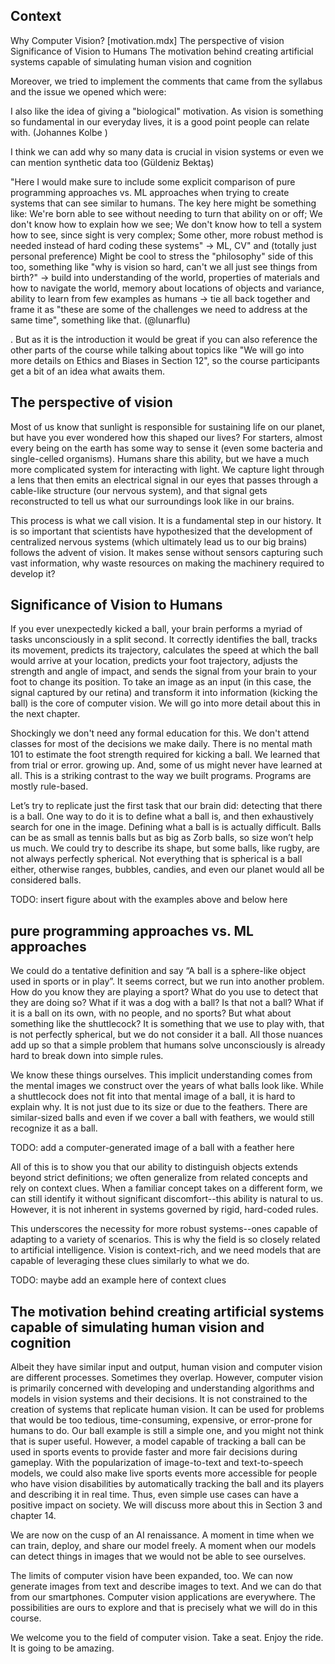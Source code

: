 ## Context

Why Computer Vision? [motivation.mdx]
 The perspective of vision
 Significance of Vision to Humans
 The motivation behind creating artificial systems capable of simulating human vision and cognition

 Moreover, we tried to implement the comments that came from the syllabus and the issue we opened which were:


I also like the idea of giving a "biological" motivation. As vision is something so fundamental in our everyday lives, it is a good point people can relate with. (Johannes Kolbe
)

I think we can add why so many data is crucial in vision systems or even we can mention synthetic data too (Güldeniz Bektaş)


"Here I would make sure to include some explicit comparison of pure programming approaches vs. ML approaches when trying to create systems that can see similar to humans. The key here might be something like:
We're born able to see without needing to turn that ability on or off; We don't know how to explain how we see; We don't know how to tell a system how to see, since sight is very complex; Some other, more robust method is needed instead of hard coding these systems" -> ML, CV" 
and 
(totally just personal preference) Might be cool to stress the "philosophy" side of this too, something like "why is vision so hard, can't we all just see things from birth?" -> build into understanding of the world, properties of materials and how to navigate the world, memory about locations of objects and variance, ability to learn from few examples as humans -> tie all back together and frame it as "these are some of the challenges we need to address at the same time", something like that. (@lunarflu)

. But as it is the introduction it would be great if you can also reference the other parts of the course while talking about topics like "We will go into more details on Ethics and Biases in Section 12", so the course participants get a bit of an idea what awaits them.


##  The perspective of vision

Most of us know that sunlight is responsible for sustaining life on our planet, but have you ever wondered how this shaped our lives? For starters, almost every being on the earth has some way to sense it (even some bacteria and single-celled organisms). Humans share this ability, but we have a much more complicated system for interacting with light. We capture light through a lens that then emits an electrical signal in our eyes that passes through a cable-like structure (our nervous system), and that signal gets reconstructed to tell us what our surroundings look like in our brains.

This process is what we call vision. It is a fundamental step in our history. It is so important that scientists have hypothesized that the development of centralized nervous systems (which ultimately lead us to our big brains) follows the advent of vision. It makes sense without sensors capturing such vast information, why waste resources on making the machinery required to develop it?

## Significance of Vision to Humans

If you ever unexpectedly kicked a ball, your brain performs a myriad of tasks unconsciously in a split second. It correctly identifies the ball, tracks its movement, predicts its trajectory, calculates the speed at which the ball would arrive at your location, predicts your foot trajectory, adjusts the strength and angle of impact, and sends the signal from your brain to your foot to change its position.  To take an image as an input (in this case, the signal captured by our retina) and transform it into information (kicking the ball)  is the core of computer vision. We will go into more detail about this in the next chapter. 

Shockingly we don't need any formal education for this. We don't attend classes for most of the decisions we make daily. There is no mental math 101 to estimate the foot strength required for kicking a ball. We learned that from trial or error. growing up. And, some of us might never have learned at all. This is a striking contrast to the way we built programs. Programs are mostly rule-based.

 Let’s try to replicate just the first task that our brain did: detecting that there is a ball. One way to do it is to define what a ball is, and then exhaustively search for one in the image. Defining what a ball is is actually difficult. Balls can be as small as tennis balls but as big as Zorb balls, so size won’t help us much. We could try to describe its shape, but some balls, like rugby, are not always perfectly spherical. Not everything that is spherical is a ball either, otherwise ranges, bubbles, candies, and even our planet would all be considered balls.

TODO: insert figure about with the examples above and below here

## pure programming approaches vs. ML approaches
We could do a tentative definition and say  “A ball is a sphere-like object used in sports or in play”. It seems correct, but we run into another problem. How do you know they are playing a sport?  What do you use to detect that they are doing so? What if it was a dog with a ball? Is that not a ball? What if it is a ball on its own, with no people, and no sports? But what about something like the shuttlecock? It is something that we use to play with, that is not perfectly spherical, but we do not consider it a ball. All those nuances add up so that a simple problem that humans solve unconsciously is already hard to break down into simple rules.

 We know these things ourselves. This implicit understanding comes from the mental images we construct over the years of what balls look like. While a shuttlecock does not fit into that mental image of a ball, it is hard to explain why. It is not just due to its size or due to the feathers. There are similar-sized balls and even if we cover a ball with feathers, we would still recognize it as a ball. 
 
TODO: add a computer-generated image of a ball with a feather here

All of this is to show you that our ability to distinguish objects extends beyond strict definitions; we often generalize from related concepts and rely on context clues. When a familiar concept takes on a different form, we can still identify it without significant discomfort--this ability is natural to us. However, it is not inherent in systems governed by rigid, hard-coded rules.

This underscores the necessity for more robust systems--ones capable of adapting to a variety of scenarios. This is why the field is so closely related to artificial intelligence. Vision is context-rich, and we need models that are capable of leveraging these clues similarly to what we do.

TODO: maybe add an example here of context clues



## The motivation behind creating artificial systems capable of simulating human vision and cognition

Albeit they have similar input and output, human vision and computer vision are different processes. Sometimes they overlap. However, computer vision is primarily concerned with developing and understanding algorithms and models in vision systems and their decisions. It is not constrained to the creation of systems that replicate human vision. It can be used for problems that would be too tedious, time-consuming, expensive, or error-prone for humans to do.
Our ball example is still a simple one, and you might not think that is super useful. However, a model capable of tracking a ball can be used in sports events to provide faster and more fair decisions during gameplay. With the popularization of image-to-text and text-to-speech models, we could also make live sports events more accessible for people who have vision disabilities by automatically tracking the ball and its players and describing it in real time. Thus, even simple use cases can have a positive impact on society. We will discuss more about this in Section 3 and chapter 14.

We are now on the cusp of an AI renaissance.  A moment in time when we can train, deploy, and share our model freely. A moment when our models can detect things in images that we would not be able to see ourselves. 

The limits of computer vision have been expanded, too. We can now generate images from text and describe images to text. And we can do that from our smartphones. Computer vision applications are everywhere. The possibilities are ours to explore and that is precisely what we will do in this course.  

We welcome you to the field of computer vision. Take a seat. Enjoy the ride. It is going to be amazing.

